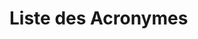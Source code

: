 # Liste des Acronymes {.unnumbered}

<!-- Unfortunately, we have to sort manually -->


```{=tex}
\begin{acronym}
\acro{1,24,25(OH)3D3}[1,24,25(OH)\textsubscript{3}D\textsubscript{3}]{1,24(R),25‐trihydroxycholecalciferol\acroextra{ (acide calcitroïque)}}
\acro{1,25(OH)2D3}[1,25(OH)\textsubscript{2}D\textsubscript{3}]{1,25-dihydroxycholécalciférol\acroextra{ (calcitriol)}}
\acro{24,25(OH)3D3}[24,25(OH)\textsubscript{3}D\textsubscript{3}]{24,25-dihydroxycholécalciférol}
\acro{25(OH)D3}[25(OH)D\textsubscript{3}]{25-hydroxycholécalciferol\acroextra{ (calcidiol ou calcifédiol)}}
\acro{7-DHC}{7-déhydrocholestérol}
\acro{ADN}{acide désoxyribonucléique}
\acro{AJR}{\LU{A}{a}pport \LU{J}{j}ournalier \LU{R}{r}ecommandé}
\acro{CMH-II}{\LU{C}{c}omplexe \LU{M}{m}ajeur d'\LU{H}{h}istocompatibilité de \LU{C}{c}lasse II}
\acro{CYP24A1}{24-hydroxylase}
\acro{CYP27B1}{25-hydroxyvitamine D\textsubscript{3}-1α-hydroxylase}
\acro{DBP}{D binding protein}
\acro{FDA}{Food and Drugs Administration}
\acro{FGF23}{fibroblast growth factor 23}
\acro{ifng}[IFN-$\mupgamma$]{interféron gamma}
\acro{IOM}{Institute of Medicine}
\acro{LOAEL}{Non Observed Adverse Effect Level}
\acro{NOAEL}{Lowest Observed Adverse Effect Level}
\acro{PTH}{hormone parathyroïde}
\acro{TLR}{toll-like receptor}
\acro{tnfa}[TNF-$\mupalpha$]{tumor necrosis factor alpha}
\acro{UI}{unité internationale}
\acro{VDR}{vitamin D receptor}
\acro{VDRE}{\LU{V}{v}itamin D \LU{R}{r}esponse \LU{E}{e}lement}
\end{acronym}
```
